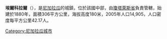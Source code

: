 '''埃爾科拉爾'''（{{lang-es|El Coral}}），是[[尼加拉瓜|尼加拉瓜]]的城鎮，位於該國中部，由[[瓊塔萊斯省|瓊塔萊斯省]]負責管轄，始建於1880年，面積306平方公里，海拔高度180米，2005年人口14,905，人口密度每平方公里42.17人。

{{coord|11|54|57|N|84|39|1|W|source:itwiki_region:NI|display=title}}

{{Nicaragua-geo-stub}}
[[Category:尼加拉瓜城市|Category:尼加拉瓜城市]]